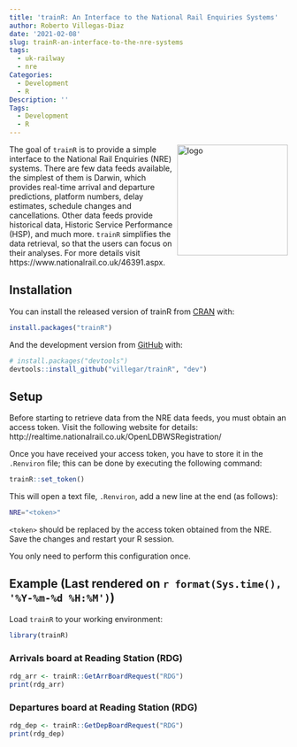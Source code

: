 ```yaml
---
title: 'trainR: An Interface to the National Rail Enquiries Systems'
author: Roberto Villegas-Diaz
date: '2021-02-08'
slug: trainR-an-interface-to-the-nre-systems
tags:
  - uk-railway
  - nre
Categories:
  - Development
  - R
Description: ''
Tags:
  - Development
  - R
---
```


<img src="https://raw.githubusercontent.com/villegar/trainR/main/inst/images/logo.png" alt="logo" align="right" height=200px/>

The goal of `trainR` is to provide a simple interface to the 
National Rail Enquiries (NRE) systems. There are few data feeds 
available, the simplest of them is Darwin, which provides real-time 
arrival and departure predictions, platform numbers, delay estimates, 
schedule changes and cancellations. Other data feeds provide historical 
data, Historic Service Performance (HSP), and much more. `trainR` 
simplifies the data retrieval, so that the users can focus on their 
analyses. For more details visit 
https://www.nationalrail.co.uk/46391.aspx.

## Installation

You can install the released version of trainR from [CRAN](https://CRAN.R-project.org) with:

``` r
install.packages("trainR")
```

And the development version from [GitHub](https://github.com/) with:

``` r
# install.packages("devtools")
devtools::install_github("villegar/trainR", "dev")
```

## Setup
Before starting to retrieve data from the NRE data feeds, you must obtain an access token. 
Visit the following website for details: http://realtime.nationalrail.co.uk/OpenLDBWSRegistration/

Once you have received your access token, you have to store it in the `.Renviron` file; this can be 
done by executing the following command:

```r
trainR::set_token()
```

This will open a text file, `.Renviron`, add a new line at the end (as follows):
```bash
NRE="<token>"
```

`<token>` should be replaced by the access token obtained from the NRE. Save the changes and restart 
your R session.

You only need to perform this configuration once.

## Example (Last rendered on `r format(Sys.time(), '%Y-%m-%d %H:%M')`)

Load `trainR` to your working environment:
```r
library(trainR)
```

### Arrivals board at Reading Station (RDG)

```r
rdg_arr <- trainR::GetArrBoardRequest("RDG")
print(rdg_arr)
```

### Departures board at Reading Station (RDG)

```r
rdg_dep <- trainR::GetDepBoardRequest("RDG")
print(rdg_dep)
```
